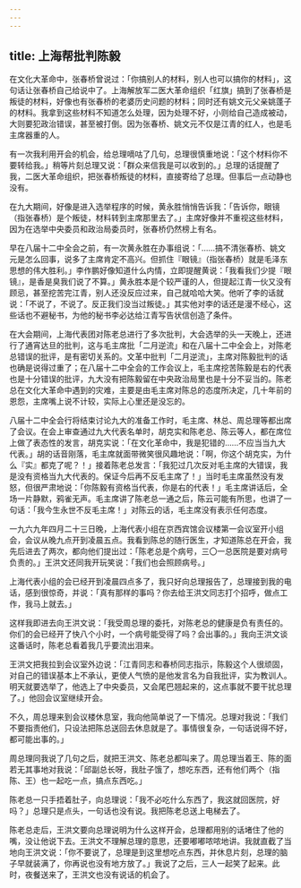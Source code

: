 ```yaml
---
---
---
```

title: 上海帮批判陈毅
---




在文化大革命中，张春桥曾说过：「你搞别人的材料，别人也可以搞你的材料」，这句话让张春桥自己给说中了。上海解放军二医大革命组织「红旗」搞到了张春桥是叛徒的材料，好像也有张春桥的老婆历史问题的材料；同时还有姚文元父亲姚蓬子的材料。我拿到这些材料不知道怎么处理，因为处理不好，小则给自己造成被动，大则要犯政治错误，甚至被打倒。因为张春桥、姚文元不仅是江青的红人，也是毛主席器重的人。

有一次我利用开会的机会，给总理嘀咕了几句，总理很慎重地说：「这个材料你不要转给我。」稍等片刻总理又说：「群众来信我是可以收到的。」总理的话提醒了我，二医大革命组织，把张春桥叛徒的材料，直接寄给了总理。但事后一点动静也没有。

在九大期间，好像是进入选举程序的时候，黄永胜悄悄告诉我：「告诉你，眼镜（指张春桥）是个叛徒，材料转到主席那里去了。」主席好像并不重视这些材料，因为在选举中央委员和政治局委员时，张春桥仍然榜上有名。

早在八届十二中全会之前，有一次黄永胜在办事组说：「……搞不清张春桥、姚文元是怎么回事，说多了主席肯定不高兴。但抓住『眼镜』（指张春桥）就是毛泽东思想的伟大胜利。」李作鹏好像知道什么内情，立即提醒黄说：「我看我们少提『眼镜』，是香是臭我们说了不算。」黄永胜本是个较严谨的人，但提起江青一伙又没有顾忌，甚至挖苦完江青，别人还没反应过来，自己就哈哈大笑。他听了李的话就说：「不说了，不说了。反正我们没当过叛徒。」其实他对李的话还是漫不经心，这些话也不避秘书，为他的秘书李必达给江青写告状信创造了条件。

在大会期间，上海代表团对陈老总进行了多次批判，大会选举的头一天晚上，还进行了通宵达旦的批判，这与毛主席批「二月逆流」和在八届十二中全会上，对陈老总错误的批评，是有密切关系的。文革中批判「二月逆流」，主席对陈毅批判的话也确是说得过重了；在八届十二中全会的工作会议上，毛主席挖苦陈毅是右的代表也是十分错误的批评，九大没有把陈毅留在中央政治局里也是十分不妥当的。陈老总在文化大革命中遇到的灾难，主要是由毛主席对陈总的态度所决定，几十年前的恩怨，主席嘴上说不计较，实际上心里还是没忘的。

八届十二中全会行将结束讨论九大的准备工作时，毛主席、林总、周总理等都出席了会议。在会上审查通过九大代表名单时，胡克实和陈老总、陈云等人，都在席位上做了表态性的发言，胡克实说：「在文化革命中，我是犯错的……不应当当九大代表。」胡的话音刚落，毛主席就面带微笑很风趣地说：「啊，你这个胡克实，为什么『实』都克了呢？！」接着陈老总发言：「我犯过几次反对毛主席的大错误，我是没有资格当九大代表的。保证今后再不反毛主席了！」当时毛主席虽然没有发怒，但很严肃地说：「你陈毅有资格当代表，你是右的代表！」毛主席讲话后，全场一片静默，鸦雀无声。毛主席讲了陈老总一通之后，陈云可能有所思，也讲了一句话：「我今生永世不反毛主席！」对陈云的话，毛主席没有表示任何态度。

一九六九年四月二十三日晚，上海代表小组在京西宾馆会议楼第一会议室开小组会，会议从晚九点开到凌晨五点。我看到陈总的随行医生，才知道陈总在开会，我先后进去了两次，都向他们提出过：「陈老总是个病号，三〇一总医院是要对病号负责的。」王洪文还同我开玩笑说：「我们也会照顾病号。」

上海代表小组的会已经开到凌晨四点多了，我只好向总理报告了，总理接到我的电话，感到很惊奇，并说：「真有那样的事吗？你去给王洪文同志打个招呼，做点工作，我马上就去。」

这样我即进去向王洪文说：「我受周总理的委托，对陈老总的健康是负有责任的。你们的会已经开了快八个小时，一个病号能受得了吗？会出事的。」我向王洪文谈这番话时，陈老总看着我几乎要流出泪来。

王洪文把我拉到会议室外边说：「江青同志和春桥同志指示，陈毅这个人很顽固，对自己的错误基本上不承认，更使人气愤的是他发言名为自我批评，实为教训人。明天就要选举了，他选上了中央委员，又会尾巴翘起来的，这点事就不要干扰总理了。」他回会议室继续开会。

不久，周总理来到会议楼休息室，我向他简单说了一下情况。总理对我说：「我们不要指责他们，只设法把陈总送回去休息就是了。事情很复杂，一句话说得不好，都可能出事的。」

周总理同我说了几句之后，就把王洪文、陈老总都叫来了。周总理当着王、陈的面若无其事地对我说：「邱副总长呀，我肚子饿了，想吃东西，还有他们两个（指陈、王）也一起吃一点，搞点东西吃。」

陈老总一只手捂着肚子，向总理说：「我不必吃什么东西了，我这就回医院，好吗？」总理只是点头，一句话也没有说。我把陈老总送上电梯去了。

陈老总走后，王洪文要向总理说明为什么这样开会，总理都用别的话堵住了他的嘴，没让他说下去。王洪文不理解总理的意思，还要嘟嘟哝哝地讲。我就直截了当地向王洪文说：「你不要说了，总理是到这里想吃点东西，并休息片刻，总理的脑子早就装满了，你再说也没有地方放了。」我说了之后，三人一起笑了起来。此时，夜餐送来了，王洪文也没有说话的机会了。